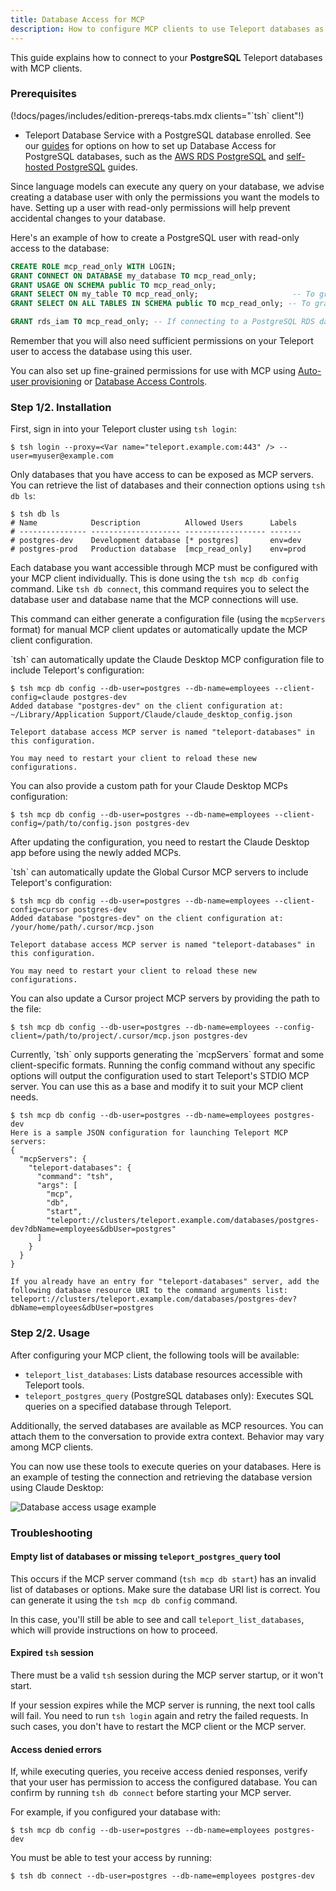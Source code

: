 ```yaml
---
title: Database Access for MCP
description: How to configure MCP clients to use Teleport databases as MCP servers.
---
```


This guide explains how to connect to your **PostgreSQL** Teleport databases with MCP clients.

### Prerequisites

(!docs/pages/includes/edition-prereqs-tabs.mdx clients="\`tsh\` client"!)

- Teleport Database Service with a PostgreSQL database enrolled. See our [guides](../../enroll-resources/database-access/database-access.mdx)
  for options on how to set up Database Access for PostgreSQL databases, such as
  the [AWS RDS PostgreSQL](../../enroll-resources/database-access/enroll-aws-databases/rds.mdx)
  and [self-hosted PostgreSQL](../../zero-trust-access/enroll-resources/database-access/enroll-self-hosted-databases/postgres-self-hosted.mdx) guides.

<Admonition type="warning" title="Security considerations">
Since language models can execute any query on your database, we advise creating
a database user with only the permissions you want the models to have. Setting
up a user with read-only permissions will help prevent accidental changes to
your database.

Here's an example of how to create a PostgreSQL user with read-only access to
the database:

```sql
CREATE ROLE mcp_read_only WITH LOGIN;
GRANT CONNECT ON DATABASE my_database TO mcp_read_only;
GRANT USAGE ON SCHEMA public TO mcp_read_only;
GRANT SELECT ON my_table TO mcp_read_only;                     -- To grant read access to a single table.
GRANT SELECT ON ALL TABLES IN SCHEMA public TO mcp_read_only; -- To grant read access to all tables in the "public" schema.

GRANT rds_iam TO mcp_read_only; -- If connecting to a PostgreSQL RDS database.
```

Remember that you will also need sufficient permissions on your Teleport user to
access the database using this user.

You can also set up fine-grained permissions for use with MCP using [Auto-user
provisioning](../../enroll-resources/database-access/auto-user-provisioning/postgres.mdx)
or [Database Access Controls](../../enroll-resources/database-access/rbac.mdx).
</Admonition>

### Step 1/2. Installation

First, sign in into your Teleport cluster using `tsh login`:

```code
$ tsh login --proxy=<Var name="teleport.example.com:443" /> --user=myuser@example.com
```

Only databases that you have access to can be exposed as MCP servers. You can
retrieve the list of databases and their connection options using `tsh db ls`:
  
```code
$ tsh db ls
# Name            Description          Allowed Users      Labels 
# --------------- -------------------- ------------------ -------
# postgres-dev    Development database [* postgres]       env=dev
# postgres-prod   Production database  [mcp_read_only]    env=prod
```

Each database you want accessible through MCP must be configured with your MCP
client individually. This is done using the `tsh mcp db config` command. Like
`tsh db connect`, this command requires you to select the database user and
database name that the MCP connections will use.

This command can either generate a configuration file (using the `mcpServers`
format) for manual MCP client updates or automatically update the MCP client
configuration.

<Tabs>
<TabItem label="Claude Desktop">
`tsh` can automatically update the Claude Desktop MCP configuration file to
include Teleport's configuration:

```code
$ tsh mcp db config --db-user=postgres --db-name=employees --client-config=claude postgres-dev
Added database "postgres-dev" on the client configuration at:
~/Library/Application Support/Claude/claude_desktop_config.json

Teleport database access MCP server is named "teleport-databases" in this configuration.

You may need to restart your client to reload these new configurations.
```

You can also provide a custom path for your Claude Desktop MCPs configuration:
```code
$ tsh mcp db config --db-user=postgres --db-name=employees --client-config=/path/to/config.json postgres-dev
```

After updating the configuration, you need to restart the Claude Desktop app
before using the newly added MCPs.
</TabItem>

<TabItem label="Cursor">
`tsh` can automatically update the Global Cursor MCP servers to include
Teleport's configuration:

```code
$ tsh mcp db config --db-user=postgres --db-name=employees --client-config=cursor postgres-dev
Added database "postgres-dev" on the client configuration at:
/your/home/path/.cursor/mcp.json

Teleport database access MCP server is named "teleport-databases" in this configuration.

You may need to restart your client to reload these new configurations.
```

You can also update a Cursor project MCP servers by providing the path to the
file:
```code
$ tsh mcp db config --db-user=postgres --db-name=employees --config-client=/path/to/project/.cursor/mcp.json postgres-dev
```
</TabItem>

<TabItem label="Others">
Currently, `tsh` only supports generating the `mcpServers` format and some
client-specific formats. Running the config command without any specific options
will output the configuration used to start Teleport's STDIO MCP server. You can
use this as a base and modify it to suit your MCP client needs.

```code
$ tsh mcp db config --db-user=postgres --db-name=employees postgres-dev
Here is a sample JSON configuration for launching Teleport MCP servers:
{
  "mcpServers": {
    "teleport-databases": {
      "command": "tsh",
      "args": [
        "mcp",
        "db",
        "start",
        "teleport://clusters/teleport.example.com/databases/postgres-dev?dbName=employees&dbUser=postgres"
      ]
    }
  }
}

If you already have an entry for "teleport-databases" server, add the following database resource URI to the command arguments list:
teleport://clusters/teleport.example.com/databases/postgres-dev?dbName=employees&dbUser=postgres
```
</TabItem>
</Tabs>

### Step 2/2. Usage

After configuring your MCP client, the following tools will be available:

- `teleport_list_databases`: Lists database resources accessible with Teleport tools.
- `teleport_postgres_query` (PostgreSQL databases only): Executes SQL queries on a specified database through Teleport.

Additionally, the served databases are available as MCP resources. You can
attach them to the conversation to provide extra context. Behavior may vary
among MCP clients.

You can now use these tools to execute queries on your databases. Here is an
example of testing the connection and retrieving the database version using
Claude Desktop:

![Database access usage example](../../../img/connect-your-client/model-context-protocol/usage-example-database-access.png)

### Troubleshooting

#### Empty list of databases or missing `teleport_postgres_query` tool

This occurs if the MCP server command (`tsh mcp db start`) has an invalid list
of databases or options. Make sure the database URI list is correct. You can
generate it using the `tsh mcp db config` command.

In this case, you'll still be able to see and call `teleport_list_databases`,
which will provide instructions on how to proceed.

#### Expired `tsh` session

There must be a valid `tsh` session during the MCP server startup, or it won't
start.

If your session expires while the MCP server is running, the next tool calls
will fail. You need to run `tsh login` again and retry the failed requests. In
such cases, you don't have to restart the MCP client or the MCP server.

#### Access denied errors

If, while executing queries, you receive access denied responses, verify that
your user has permission to access the configured database. You can confirm by
running `tsh db connect` before starting your MCP server.

For example, if you configured your database with:

```code
$ tsh mcp db config --db-user=postgres --db-name=employees postgres-dev
```

You must be able to test your access by running:

```code
$ tsh db connect --db-user=postgres --db-name=employees postgres-dev
```
